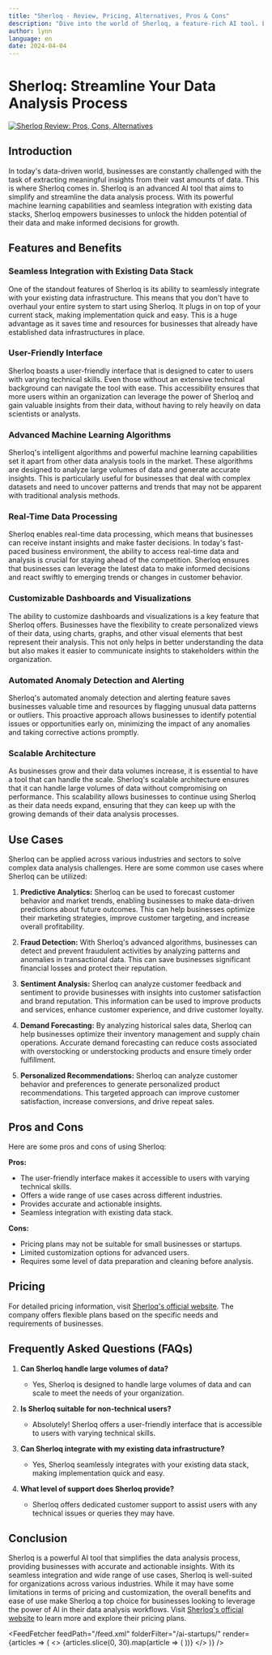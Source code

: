 ```yaml
---
title: "Sherloq - Review, Pricing, Alternatives, Pros & Cons"
description: "Dive into the world of Sherloq, a feature-rich AI tool. Learn about its features, pricing, and how it's making an impact. Don't miss out!"
author: lynn
language: en
date: 2024-04-04
---
```

        
# Sherloq: Streamline Your Data Analysis Process


<BlogHeader />


[![Sherloq Review: Pros, Cons, Alternatives](/ai-startups/sherloq.png)](https://www.sherloqdata.io/)



## Introduction

In today's data-driven world, businesses are constantly challenged with the task of extracting meaningful insights from their vast amounts of data. This is where Sherloq comes in. Sherloq is an advanced AI tool that aims to simplify and streamline the data analysis process. With its powerful machine learning capabilities and seamless integration with existing data stacks, Sherloq empowers businesses to unlock the hidden potential of their data and make informed decisions for growth.

## Features and Benefits

### Seamless Integration with Existing Data Stack

One of the standout features of Sherloq is its ability to seamlessly integrate with your existing data infrastructure. This means that you don't have to overhaul your entire system to start using Sherloq. It plugs in on top of your current stack, making implementation quick and easy. This is a huge advantage as it saves time and resources for businesses that already have established data infrastructures in place.

### User-Friendly Interface

Sherloq boasts a user-friendly interface that is designed to cater to users with varying technical skills. Even those without an extensive technical background can navigate the tool with ease. This accessibility ensures that more users within an organization can leverage the power of Sherloq and gain valuable insights from their data, without having to rely heavily on data scientists or analysts.

### Advanced Machine Learning Algorithms

Sherloq's intelligent algorithms and powerful machine learning capabilities set it apart from other data analysis tools in the market. These algorithms are designed to analyze large volumes of data and generate accurate insights. This is particularly useful for businesses that deal with complex datasets and need to uncover patterns and trends that may not be apparent with traditional analysis methods.

### Real-Time Data Processing

Sherloq enables real-time data processing, which means that businesses can receive instant insights and make faster decisions. In today's fast-paced business environment, the ability to access real-time data and analysis is crucial for staying ahead of the competition. Sherloq ensures that businesses can leverage the latest data to make informed decisions and react swiftly to emerging trends or changes in customer behavior.

### Customizable Dashboards and Visualizations

The ability to customize dashboards and visualizations is a key feature that Sherloq offers. Businesses have the flexibility to create personalized views of their data, using charts, graphs, and other visual elements that best represent their analysis. This not only helps in better understanding the data but also makes it easier to communicate insights to stakeholders within the organization.

### Automated Anomaly Detection and Alerting

Sherloq's automated anomaly detection and alerting feature saves businesses valuable time and resources by flagging unusual data patterns or outliers. This proactive approach allows businesses to identify potential issues or opportunities early on, minimizing the impact of any anomalies and taking corrective actions promptly.

### Scalable Architecture

As businesses grow and their data volumes increase, it is essential to have a tool that can handle the scale. Sherloq's scalable architecture ensures that it can handle large volumes of data without compromising on performance. This scalability allows businesses to continue using Sherloq as their data needs expand, ensuring that they can keep up with the growing demands of their data analysis processes.

## Use Cases

Sherloq can be applied across various industries and sectors to solve complex data analysis challenges. Here are some common use cases where Sherloq can be utilized:

1. **Predictive Analytics:** Sherloq can be used to forecast customer behavior and market trends, enabling businesses to make data-driven predictions about future outcomes. This can help businesses optimize their marketing strategies, improve customer targeting, and increase overall profitability.

2. **Fraud Detection:** With Sherloq's advanced algorithms, businesses can detect and prevent fraudulent activities by analyzing patterns and anomalies in transactional data. This can save businesses significant financial losses and protect their reputation.

3. **Sentiment Analysis:** Sherloq can analyze customer feedback and sentiment to provide businesses with insights into customer satisfaction and brand reputation. This information can be used to improve products and services, enhance customer experience, and drive customer loyalty.

4. **Demand Forecasting:** By analyzing historical sales data, Sherloq can help businesses optimize their inventory management and supply chain operations. Accurate demand forecasting can reduce costs associated with overstocking or understocking products and ensure timely order fulfillment.

5. **Personalized Recommendations:** Sherloq can analyze customer behavior and preferences to generate personalized product recommendations. This targeted approach can improve customer satisfaction, increase conversions, and drive repeat sales.

## Pros and Cons

Here are some pros and cons of using Sherloq:

**Pros:**

- The user-friendly interface makes it accessible to users with varying technical skills.
- Offers a wide range of use cases across different industries.
- Provides accurate and actionable insights.
- Seamless integration with existing data stack.

**Cons:**

- Pricing plans may not be suitable for small businesses or startups.
- Limited customization options for advanced users.
- Requires some level of data preparation and cleaning before analysis.

## Pricing

For detailed pricing information, visit [Sherloq's official website](https://www.sherloqdata.io/). The company offers flexible plans based on the specific needs and requirements of businesses.

## Frequently Asked Questions (FAQs)

1. **Can Sherloq handle large volumes of data?**
   - Yes, Sherloq is designed to handle large volumes of data and can scale to meet the needs of your organization.

2. **Is Sherloq suitable for non-technical users?**
   - Absolutely! Sherloq offers a user-friendly interface that is accessible to users with varying technical skills.

3. **Can Sherloq integrate with my existing data infrastructure?**
   - Yes, Sherloq seamlessly integrates with your existing data stack, making implementation quick and easy.

4. **What level of support does Sherloq provide?**
   - Sherloq offers dedicated customer support to assist users with any technical issues or queries they may have.

## Conclusion

Sherloq is a powerful AI tool that simplifies the data analysis process, providing businesses with accurate and actionable insights. With its seamless integration and wide range of use cases, Sherloq is well-suited for organizations across various industries. While it may have some limitations in terms of pricing and customization, the overall benefits and ease of use make Sherloq a top choice for businesses looking to leverage the power of AI in their data analysis workflows. Visit [Sherloq's official website](https://www.sherloqdata.io/) to learn more and explore their pricing plans.


<AdComponent />


<FeedFetcher feedPath="/feed.xml" folderFilter="/ai-startups/" render={articles => (
    <>
        <Cards>
            {articles.slice(0, 30).map(article => (
                <Card key={article.link} title={article.title} href={article.link} />
            ))}
        </Cards>
    </>
)} />

